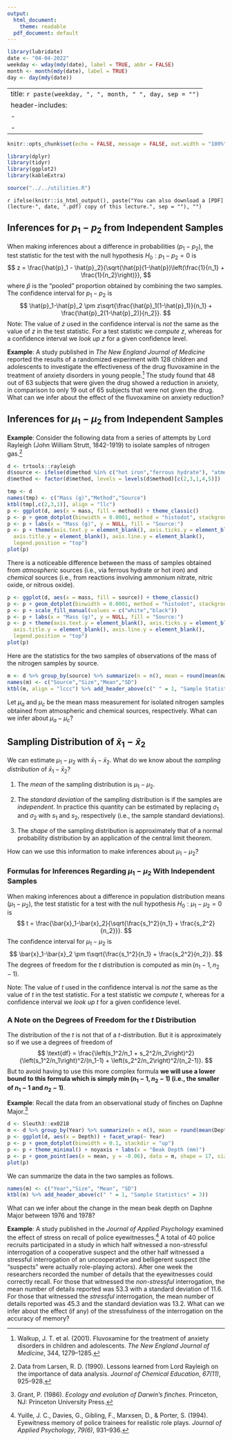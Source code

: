 ```yaml
---
output:
  html_document:
    theme: readable
  pdf_document: default
---
```


```r
library(lubridate)
date <- "04-04-2022"
weekday <- wday(mdy(date), label = TRUE, abbr = FALSE)
month <- month(mdy(date), label = TRUE)
day <- day(mdy(date))
```

---
title: `r paste(weekday, ", ", month, " ", day, sep = "")`
header-includes:
  - \usepackage{float}
  - \usepackage{booktabs}
---

```r
knitr::opts_chunk$set(echo = FALSE, message = FALSE, out.width = "100%", fig.width = 9, fig.align = "center", cache = FALSE, dev = ifelse(knitr::is_html_output(), "png", "pdf"))
```

```r
library(dplyr)
library(tidyr)
library(ggplot2)
library(kableExtra)
```

```r
source("../../utilities.R")
```

`r ifelse(knitr::is_html_output(), paste("You can also download a [PDF](lecture-", date, ".pdf) copy of this lecture.", sep = ""), "")`

## Inferences for $p_1-p_2$ from Independent Samples

When making inferences about a difference in probabilities ($p_1-p_2$), the test statistic for the test with the null hypothesis $H_0: p_1 - p_2 = 0$ is 
$$
  z = \frac{\hat{p}_1 - \hat{p}_2}{\sqrt{\hat{p}(1-\hat{p})\left(\frac{1}{n_1} + \frac{1}{n_2}\right)}},
$$
where $\hat{p}$ is the "pooled" proportion obtained by combining the two samples. The confidence interval for $p_1-p_2$ is 
$$
  \hat{p}_1-\hat{p}_2 \pm z\sqrt{\frac{\hat{p}_1(1-\hat{p}_1)}{n_1} + \frac{\hat{p}_2(1-\hat{p}_2)}{n_2}}.
$$
Note: The value of $z$ used in the confidence interval is *not* the same as the value of $z$ in the test statistic. For a test statistic we *compute* $z$, whereas for a confidence interval we *look up* $z$ for a given confidence level. 

**Example**: A study published in *The New England Journal of Medicine* reported the results of a randomized experiment with 128 children and adolescents to investigate the effectiveness of the drug fluvoxamine in the treatment of anxiety disorders in young people.[^walkup] The study found that 48 out of 63 subjects that were given the drug showed a reduction in anxiety, in comparison to only 19 out of 65 subjects that were not given the drug. What can we infer about the effect of the fluvoxamine on anxiety reduction? 

[^walkup]: Walkup, J. T. et al. (2001). Fluvoxamine for the treatment of anxiety disorders in children and adolescents. *The New England Journal of Medicine*, 344, 1279--1285.

\pagebreak

## Inferences for $\mu_1-\mu_2$ from Independent Samples

**Example**: Consider the following data from a series of attempts by Lord Rayleigh (John William Strutt, 1842-1919) to isolate samples of nitrogen gas.[^larson]
```r
d <- trtools::rayleigh
d$source <- ifelse(d$method %in% c("hot iron","ferrous hydrate"), "atmospheric", "chemical")
d$method <- factor(d$method, levels = levels(d$method)[c(2,3,1,4,5)])

tmp <- d
names(tmp) <- c("Mass (g)","Method","Source")
ktbl(tmp[,c(2,3,1)], align = "llc")
p <- ggplot(d, aes(x = mass, fill = method)) + theme_classic()
p <- p + geom_dotplot(binwidth = 0.0001, method = "histodot", stackgroups = TRUE)
p <- p + labs(x = "Mass (g)", y = NULL, fill = "Source:")
p <- p + theme(axis.text.y = element_blank(), axis.ticks.y = element_blank(), 
  axis.title.y = element_blank(), axis.line.y = element_blank(), 
  legend.position = "top")
plot(p)
```
There is a noticeable difference between the mass of samples obtained from *atmospheric* sources (i.e., via ferrous hydrate or hot iron) and *chemical* sources (i.e., from reactions involving ammonium nitrate, nitric oxide, or nitrous oxide).

```r
p <- ggplot(d, aes(x = mass, fill = source)) + theme_classic()
p <- p + geom_dotplot(binwidth = 0.0001, method = "histodot", stackgroups = TRUE)
p <- p + scale_fill_manual(values = c("white","black"))
p <- p + labs(x = "Mass (g)", y = NULL, fill = "Source:")
p <- p + theme(axis.text.y = element_blank(), axis.ticks.y = element_blank(), 
  axis.title.y = element_blank(), axis.line.y = element_blank(), 
  legend.position = "top")
plot(p)
```
Here are the statistics for the two samples of observations of the mass of the nitrogen samples by source.
```r
m <- d %>% group_by(source) %>% summarize(n = n(), mean = round(mean(mass), 5), sd = round(sd(mass), 5))
names(m) <- c("Source","Size","Mean","SD")
ktbl(m, align = "lccc") %>% add_header_above(c(" " = 1, "Sample Statistics" = 3))
```
Let $\mu_a$ and $\mu_c$ be the mean mass measurement for isolated nitrogen samples obtained from atmospheric and chemical sources, respectively. What can we infer about $\mu_a - \mu_c$? 

[^larson]: Data from Larsen, R. D. (1990). Lessons learned from Lord Rayleigh on the importance of data analysis. *Journal of Chemical Education*, *67(11)*, 925--928.

\pagebreak

## Sampling Distribution of $\bar{x}_1-\bar{x}_2$

We can estimate $\mu_1-\mu_2$ with $\bar{x}_1-\bar{x}_2$. What do we know about the *sampling distribution* of $\bar{x}_1-\bar{x}_2$?

1. The *mean* of the sampling distribution is $\mu_1-\mu_2$.

2. The *standard deviation* of the sampling distribution is
\begin{equation*}
  \sqrt{\frac{\sigma_1^2}{n_1} + \frac{\sigma_2^2}{n_2}}
\end{equation*}
if the samples are *independent*. In practice this quantity can be estimated by replacing $\sigma_1$ and $\sigma_2$ with $s_1$ and $s_2$, respectively (i.e., the sample standard deviations).

3. The *shape* of the sampling distribution is approximately that of a normal probability distribution by an application of the central limit theorem.

How can we use this information to make inferences about $\mu_1-\mu_2$? 

### Formulas for Inferences Regarding $\mu_1-\mu_2$ With Independent Samples

When making inferences about a difference in population distribution means ($\mu_1-\mu_2$), the test statistic for a test with the null hypothesis $H_0:\mu_1 - \mu_2 = 0$ is  
$$
  t = \frac{\bar{x}_1-\bar{x}_2}{\sqrt{\frac{s_1^2}{n_1} + \frac{s_2^2}{n_2}}}.
$$
The confidence interval for $\mu_1-\mu_2$ is 
$$
  \bar{x}_1-\bar{x}_2 \pm t\sqrt{\frac{s_1^2}{n_1} + \frac{s_2^2}{n_2}}.
$$
The degrees of freedom for the $t$ distribution is computed as $\min(n_1-1,n_2-1)$. 

Note: The value of $t$ used in the confidence interval is *not* the same as the value of $t$ in the test statistic. For a test statistic we *compute* $t$, whereas for a confidence interval we *look up* $t$ for a given confidence level. 

### A Note on the Degrees of Freedom for the $t$ Distribution 

The distribution of the $t$ is not that of a $t$-distribution. But it is approximately so if we use a degrees of freedom of 
$$
  \text{df} = \frac{\left(s_1^2/n_1 + s_2^2/n_2\right)^2}{\left(s_1^2/n_1\right)^2/(n_1-1) + \left(s_2^2/n_2\right)^2/(n_2-1)}.
$$
But to avoid having to use this more complex formula **we will use a lower bound to this formula which is simply $\min(n_1-1,n_2-1)$ (i.e., the smaller of $n_1-1$ and $n_2-1$)**. 

\pagebreak

**Example**: Recall the data from an observational study of finches on Daphne Major.[^grant]
```r
d <- Sleuth3::ex0218
m <- d %>% group_by(Year) %>% summarize(n = n(), mean = round(mean(Depth),1), sd = round(sd(Depth),1))
p <- ggplot(d, aes(x = Depth)) + facet_wrap(~ Year)
p <- p + geom_dotplot(binwidth = 0.1, stackdir = "up")
p <- p + theme_minimal() + noyaxis + labs(x = "Beak Depth (mm)")
p <- p + geom_point(aes(x = mean, y = -0.06), data = m, shape = 17, size = 2)
plot(p)
```
We can summarize the data in the two samples as follows.
```r
names(m) <- c("Year","Size", "Mean", "SD")
ktbl(m) %>% add_header_above(c(" " = 1, "Sample Statistics" = 3))
```
What can we infer about the change in the mean beak depth on Daphne Major between 1976 and 1978?

[^grant]: Grant, P. (1986). *Ecology and evolution of Darwin's finches*. Princeton, NJ: Princeton University Press.

\pagebreak

**Example**: A study published in the *Journal of Applied Psychology* examined the effect of stress on recall of police eyewitnesses.[^yuille] A total of 40 police recruits participated in a study in which half witnessed a non-stressful interrogation of a cooperative suspect and the other half witnessed a stressful interrogation of an uncooperative and belligerent suspect (the "suspects" were actually role-playing actors). After one week the researchers recorded the number of details that the eyewitnesses could correctly recall. For those that witnessed the *non-stressful* interrogation, the mean number of details reported was 53.3 with a standard deviation of 11.6. For those that witnessed the *stressful* interrogation, the mean number of details reported was 45.3 and the standard deviation was 13.2. What can we infer about the effect (if any) of the stressfulness of the interrogation on the accuracy of memory? 

[^yuille]: Yuille, J. C., Davies, G., Gibling, F., Marxsen, D., & Porter, S. (1994). Eyewitness memory of police trainees for realistic role plays. *Journal of Applied Psychology*, *79(6)*, 931--936.
